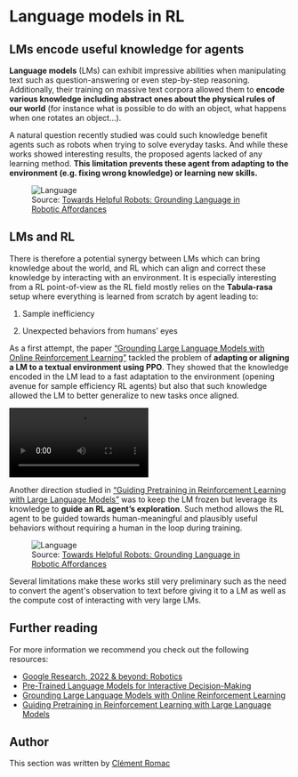 # Language models in RL
## LMs encode useful knowledge for agents

**Language models** (LMs) can exhibit impressive abilities when manipulating text such as question-answering or even step-by-step reasoning. Additionally, their training on massive text corpora allowed them to **encode various knowledge including abstract ones about the physical rules of our world** (for instance what is possible to do with an object, what happens when one rotates an object…).

A natural question recently studied was could such knowledge benefit agents such as robots when trying to solve everyday tasks. And while these works showed interesting results, the proposed agents lacked of any learning method. **This limitation prevents these agent from adapting to the environment (e.g. fixing wrong knowledge) or learning new skills.**

<figure>
<img src="https://huggingface.co/datasets/huggingface-deep-rl-course/course-images/resolve/main/en/unit12/language.png" alt="Language">
<figcaption>Source: <a href="https://ai.googleblog.com/2022/08/towards-helpful-robots-grounding.html">Towards Helpful Robots: Grounding Language in Robotic Affordances</a></figcaption>
</figure>

## LMs and RL

There is therefore a potential synergy between LMs which can bring knowledge about the world, and RL which can align and correct these knowledge by interacting with an environment. It is especially interesting from a RL point-of-view as the RL field mostly relies on the **Tabula-rasa** setup where everything is learned from scratch by agent leading to:

1) Sample inefficiency

2) Unexpected behaviors from humans’ eyes

As a first attempt, the paper [“Grounding Large Language Models with Online Reinforcement Learning”](https://arxiv.org/abs/2302.02662v1) tackled the problem of **adapting or aligning a LM to a textual environment using PPO**. They showed that the knowledge encoded in the LM lead to a fast adaptation to the environment (opening avenue for sample efficiency RL agents) but also that such knowledge allowed the LM to better generalize to new tasks once aligned.

<video controls width="250">
    <source src="https://huggingface.co/datasets/huggingface-deep-rl-course/course-images/resolve/main/en/unit12/papier_v4.mp4" type="video/mp4">
</video>

Another direction studied in [“Guiding Pretraining in Reinforcement Learning with Large Language Models”](https://arxiv.org/abs/2302.06692) was to keep the LM frozen but leverage its knowledge to **guide an RL agent’s exploration**. Such method allows the RL agent to be guided towards human-meaningful and plausibly useful behaviors without requiring a human in the loop during training.

<figure>
<img src="https://huggingface.co/datasets/huggingface-deep-rl-course/course-images/resolve/main/en/unit12/language2.png" alt="Language">
<figcaption> Source: <a href="https://ai.googleblog.com/2022/08/towards-helpful-robots-grounding.html"> Towards Helpful Robots: Grounding Language in Robotic Affordances</a>  </figcaption>
</figure>

Several limitations make these works still very preliminary such as the need to convert the agent's observation to text before giving it to a LM as well as the compute cost of interacting with very large LMs.

## Further reading

For more information we recommend you check out the following resources:

- [Google Research, 2022 & beyond: Robotics](https://ai.googleblog.com/2023/02/google-research-2022-beyond-robotics.html)
- [Pre-Trained Language Models for Interactive Decision-Making](https://arxiv.org/abs/2202.01771)
- [Grounding Large Language Models with Online Reinforcement Learning](https://arxiv.org/abs/2302.02662v1)
- [Guiding Pretraining in Reinforcement Learning with Large Language Models](https://arxiv.org/abs/2302.06692)

## Author

This section was written by <a href="https://twitter.com/ClementRomac"> Clément Romac </a>
